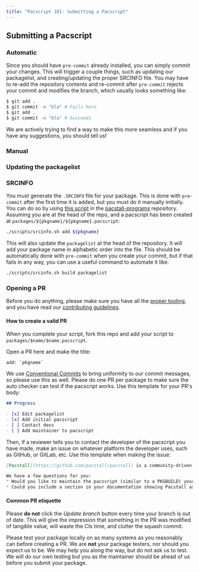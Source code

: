 ```yaml
---
title: "Pacscript 101: Submitting a Pacscript"
---
```


## Submitting a Pacscript
### Automatic

Since you should have `pre-commit` already installed, you can simply commit your changes. This will trigger a couple things, such as updating our packagelist, and creating/updating the proper SRCINFO file. You may have to re-add the repository contents and re-commit after `pre-commit` rejects your commit and modifies the branch, which usually looks something like:
```bash
$ git add .
$ git commit -m "bla" # Fails here
$ git add .
$ git commit -m "bla" # Succeeds
```
We are actively trying to find a way to make this more seamless and if you have any suggestions, you should tell us!

### Manual
### Updating the packagelist

### SRCINFO
You must generate the `.SRCINFO` file for your package. This is done with `pre-commit` after the first time it is added, but you must do it manually initially. You can do so by using [this script](https://github.com/pacstall/pacstall-programs/blob/master/scripts/srcinfo.sh) in the [pacstall-programs](https://github.com/pacstall/pacstall-programs) repository. Assuming you are at the head of the repo, and a pacscript has been created at `packages/${pkgname}/${pkgname}.pacscript`:
```bash
./scripts/srcinfo.sh add ${pkgname}
```
This will also update the `packagelist` at the head of the repository. It will add your package name in alphabetic order into the file. This should be automatically done with `pre-commit` when you create your commit, but if that fails in any way, you can use a useful command to automate it like:
```bash
./scripts/srcinfo.sh build packagelist
```

### Opening a PR

Before you do anything, please make sure you have all the [proper tooling](https://github.com/pacstall/pacstall-programs#how-to-setup-the-environment-for-pacscript-development), and you have read our [contributing guidelines](https://github.com/pacstall/pacstall-programs/blob/master/CONTRIBUTING.md).

#### How to create a valid PR
When you complete your script, fork this repo and add your script to `packages/$name/$name.pacscript`.

Open a PR here and make the title:
```
add: `pkgname`
```

We use [Conventional Commits](https://www.conventionalcommits.org/en/v1.0.0/) to bring uniformity to our commit messages, so please use this as well. Please do one PR per package to make sure the auto checker can test if the pacscript works. Use this template for your PR's body:
```markdown
## Progress 

- [x] Edit packagelist
- [x] Add initial pacscript
- [ ] Contact devs
- [ ] Add maintainer to pacscript
```
Then, if a reviewer tells you to contact the developer of the pacscript you have made, make an issue on whatever platform the developer uses, such as GitHub, or GitLab, etc. Use this template when making the issue:
```markdown
[Pacstall](https://github.com/pacstall/pacstall) is a community-driven AUR-like package manager for Ubuntu. We have an ongoing pull request to add [$name](https://github.com/pacstall/pacstall-programs/pull/$prnumber) to our repository.

We have a few questions for you:
* Would you like to maintain the pacscript (similar to a PKGBUILD) yourself? We can maintain it for you if you decide not to.
* Could you include a section in your documentation showing Pacstall as a valid method of installation for $name for Debian/Ubuntu users? We could make a pull request for that if you want.
```

#### Common PR etiquette

Please **do not** click the *Update branch* button every time your branch is out of date. This will give the impression that something in the PR was modified of tangible value, will waste the CIs time, and clutter the squash commit.

Please test your package locally on as many systems as you reasonably can before creating a PR. We are **not** your package testers, nor should you expect us to be. We may help you along the way, but do not ask us to test. We will do our own testing but you as the maintainer should be ahead of us before you submit your package.